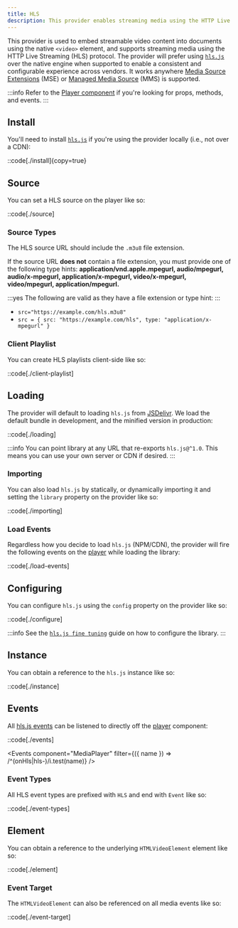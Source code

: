 ```yaml
---
title: HLS
description: This provider enables streaming media using the HTTP Live Streaming (HLS) protocol.
---
```


This provider is used to embed streamable video content into documents using the
native `<video>` element, and supports streaming media using the HTTP Live Streaming (HLS) protocol.
The provider will prefer using [`hls.js`][hlsjs] over the native engine when supported to enable a
consistent and configurable experience across vendors. It works anywhere
[Media Source Extensions][can-i-mse] (MSE) or [Managed Media Source][can-i-mms] (MMS) is supported.

:::info
Refer to the [Player component][player] if you're looking for props, methods, and events.
:::

[player]: /docs/player/components/core/player
[hlsjs]: https://github.com/video-dev/hls.js
[can-i-mse]: https://caniuse.com/mediasource
[can-i-mms]: https://caniuse.com/mdn-api_managedmediasource

## Install

You'll need to install [`hls.js`][hlsjs] if you're using the provider locally (i.e., not over a CDN):

::code[./install]{copy=true}

## Source

You can set a HLS source on the player like so:

::code[./source]

### Source Types

The HLS source URL should include the `.m3u8` file extension.

If the source URL **does not** contain a file extension, you must provide one of the following
type hints: **application/vnd.apple.mpegurl, audio/mpegurl, audio/x-mpegurl, application/x-mpegurl,
video/x-mpegurl, video/mpegurl, application/mpegurl.**

:::yes
The following are valid as they have a file extension or type hint:
:::

- `src="https://example.com/hls.m3u8"`
- `src = { src: "https://example.com/hls", type: "application/x-mpegurl" }`

### Client Playlist

You can create HLS playlists client-side like so:

::code[./client-playlist]

## Loading

The provider will default to loading `hls.js` from [JSDelivr][jsdelivr]. We load the default
bundle in development, and the minified version in production:

::code[./loading]

:::info
You can point library at any URL that re-exports `hls.js@^1.0`. This means you can use your own
server or CDN if desired.
:::

[jsdelivr]: https://www.jsdelivr.com

### Importing

You can also load `hls.js` by statically, or dynamically importing it and setting the `library`
property on the provider like so:

::code[./importing]

### Load Events

Regardless how you decide to load `hls.js` (NPM/CDN), the provider will fire the following
events on the [player][player] while loading the library:

::code[./load-events]

## Configuring

You can configure `hls.js` using the `config` property on the provider like so:

::code[./configure]

:::info
See the [`hls.js fine tuning`][hls-fine-tuning] guide on how to configure the library.
:::

[hls-fine-tuning]: https://github.com/video-dev/hls.js/blob/master/docs/API.md#fine-tuning

## Instance

You can obtain a reference to the `hls.js` instance like so:

::code[./instance]

## Events

All [hls.js events][hlsjs-events] can be listened to directly off the [player][player] component:

::code[./events]


<Events component="MediaPlayer" filter={({ name }) => /^(onHls|hls-)/i.test(name)} />

### Event Types

All HLS event types are prefixed with `HLS` and end with `Event` like so:

::code[./event-types]

[player-events]: /docs/player/components/core/player#mediaplayer.callbacks
[hlsjs-events]: https://github.com/video-dev/hls.js/blob/master/docs/API.md#runtime-events

## Element

You can obtain a reference to the underlying `HTMLVideoElement` element like so:

::code[./element]

### Event Target

The `HTMLVideoElement` can also be referenced on all media events like so:

::code[./event-target]
